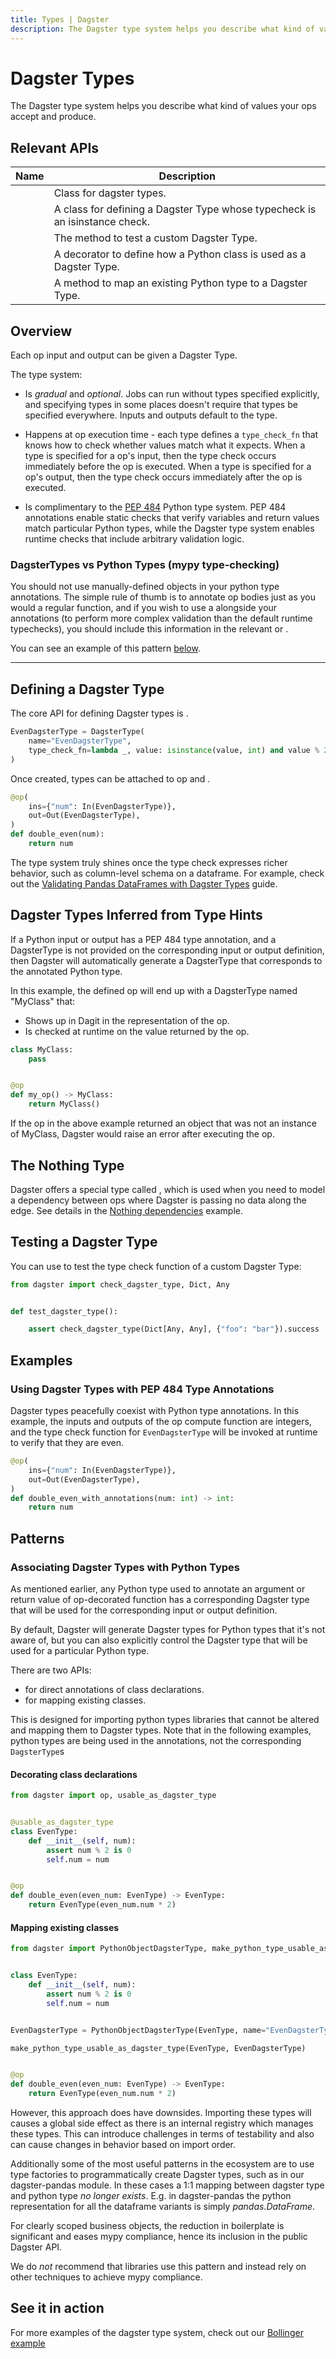 ```yaml
---
title: Types | Dagster
description: The Dagster type system helps you describe what kind of values your ops accept and produce.
---
```


# Dagster Types

The Dagster type system helps you describe what kind of values your ops accept and produce.

## Relevant APIs

| Name                                                                           | Description                                                                 |
| ------------------------------------------------------------------------------ | --------------------------------------------------------------------------- |
| <PyObject module="dagster" object="DagsterType" />                             | Class for dagster types.                                                    |
| <PyObject module="dagster" object="PythonObjectDagsterType" />                 | A class for defining a Dagster Type whose typecheck is an isinstance check. |
| <PyObject module="dagster" object="check_dagster_type" />                      | The method to test a custom Dagster Type.                                   |
| <PyObject module="dagster" object="usable_as_dagster_type" decorator />        | A decorator to define how a Python class is used as a Dagster Type.         |
| <PyObject module="dagster" object="make_python_type_usable_as_dagster_type" /> | A method to map an existing Python type to a Dagster Type.                  |

## Overview

Each op input and output can be given a Dagster Type.

The type system:

- Is _gradual_ and _optional_. Jobs can run without types specified explicitly, and specifying types in some places doesn't require that types be specified everywhere. Inputs and outputs default to the <PyObject module="dagster" object="Any" /> type.

- Happens at op execution time - each type defines a `type_check_fn` that knows how to check whether values match what it expects. When a type is specified for a op's input, then the type check occurs immediately before the op is executed. When a type is specified for a op's output, then the type check occurs immediately after the op is executed.

- Is complimentary to the [PEP 484](https://www.python.org/dev/peps/pep-0484/) Python type system. PEP 484 annotations enable static checks that verify variables and return values match particular Python types, while the Dagster type system enables runtime checks that include arbitrary validation logic.

### DagsterTypes vs Python Types (mypy type-checking)

You should not use manually-defined <PyObject module="dagster" object="DagsterType" /> objects in your python type annotations. The simple rule of thumb is to annotate op bodies just as you would a regular function, and if you wish to use a <PyObject module="dagster" object="DagsterType" /> alongside your annotations (to perform more complex validation than the default runtime typechecks), you should include this information in the relevant <PyObject module="dagster" object="InputDefinition" /> or <PyObject module="dagster" object="OutputDefinition" />.

You can see an example of this pattern [below](#using-dagster-types-with-pep-484-type-annotations).

---

## Defining a Dagster Type

The core API for defining Dagster types is <PyObject module="dagster" object="DagsterType" />.

```python file=/concepts/types/types.py startafter=start_basic_even_type endbefore=end_basic_even_type
EvenDagsterType = DagsterType(
    name="EvenDagsterType",
    type_check_fn=lambda _, value: isinstance(value, int) and value % 2 is 0,
)
```

Once created, types can be attached to op <PyObject module="dagster" object="InputDefinition" pluralize /> and <PyObject module="dagster" object="OutputDefinition" pluralize />.

```python file=/concepts/types/types.py startafter=start_basic_even_type_no_annotations endbefore=end_basic_even_type_no_annotations
@op(
    ins={"num": In(EvenDagsterType)},
    out=Out(EvenDagsterType),
)
def double_even(num):
    return num
```

The type system truly shines once the type check expresses richer behavior, such as column-level schema on a dataframe. For example, check out the [Validating Pandas DataFrames with Dagster Types](/integrations/pandas) guide.

## Dagster Types Inferred from Type Hints

If a Python input or output has a PEP 484 type annotation, and a DagsterType is not provided on the corresponding input or output definition, then Dagster will automatically generate a DagsterType that corresponds to the annotated Python type.

In this example, the defined op will end up with a DagsterType named "MyClass" that:

- Shows up in Dagit in the representation of the op.
- Is checked at runtime on the value returned by the op.

```python file=/concepts/types/types.py startafter=start_auto_type endbefore=end_auto_type
class MyClass:
    pass


@op
def my_op() -> MyClass:
    return MyClass()
```

If the op in the above example returned an object that was not an instance of MyClass, Dagster would raise an error after executing the op.

## The Nothing Type

Dagster offers a special type called <PyObject object="Nothing" />, which is used when you need to model a dependency between ops where Dagster is passing no data along the edge. See details in the [Nothing dependencies](/concepts/ops-jobs-graphs/jobs-graphs#order-based-dependencies-nothing-dependencies) example.

## Testing a Dagster Type

You can use <PyObject module="dagster" object="check_dagster_type" /> to test the type check function of a custom Dagster Type:

```python file=/concepts/types/types.py startafter=start_test_dagster_type endbefore=end_test_dagster_type
from dagster import check_dagster_type, Dict, Any


def test_dagster_type():

    assert check_dagster_type(Dict[Any, Any], {"foo": "bar"}).success
```

## Examples

### Using Dagster Types with PEP 484 Type Annotations

Dagster types peacefully coexist with Python type annotations. In this example, the inputs and outputs of the op compute function are integers, and the type check function for `EvenDagsterType` will be invoked at runtime to verify that they are even.

```python file=/concepts/types/types.py startafter=start_basic_even_type_with_annotations endbefore=end_basic_even_type_with_annotations
@op(
    ins={"num": In(EvenDagsterType)},
    out=Out(EvenDagsterType),
)
def double_even_with_annotations(num: int) -> int:
    return num
```

## Patterns

### Associating Dagster Types with Python Types

As mentioned earlier, any Python type used to annotate an argument or return value of op-decorated function has a corresponding Dagster type that will be used for the corresponding input or output definition.

By default, Dagster will generate Dagster types for Python types that it's not aware of, but you can also explicitly control the Dagster type that will be used for a particular Python type.

There are two APIs:

- <PyObject module="dagster" object="usable_as_dagster_type" decorator /> for direct
  annotations of class declarations.
- <PyObject module="dagster" object="make_python_type_usable_as_dagster_type" /> for
  mapping existing classes.

This is designed for importing python types libraries that cannot be altered and mapping them to Dagster types. Note that in the following examples, python types are being used in the annotations, not the corresponding `DagsterType`s

#### Decorating class declarations

```python file=/concepts/types/usable_as.py
from dagster import op, usable_as_dagster_type


@usable_as_dagster_type
class EvenType:
    def __init__(self, num):
        assert num % 2 is 0
        self.num = num


@op
def double_even(even_num: EvenType) -> EvenType:
    return EvenType(even_num.num * 2)
```

#### Mapping existing classes

```python file=/concepts/types/make_usable.py
from dagster import PythonObjectDagsterType, make_python_type_usable_as_dagster_type, op


class EvenType:
    def __init__(self, num):
        assert num % 2 is 0
        self.num = num


EvenDagsterType = PythonObjectDagsterType(EvenType, name="EvenDagsterType")

make_python_type_usable_as_dagster_type(EvenType, EvenDagsterType)


@op
def double_even(even_num: EvenType) -> EvenType:
    return EvenType(even_num.num * 2)
```

However, this approach does have downsides. Importing these types will causes a global side effect as there is an internal registry which manages these types. This can introduce challenges in terms of testability and also can cause changes in behavior based on import order.

Additionally some of the most useful patterns in the ecosystem are to use type factories to programmatically create Dagster types, such as in our dagster-pandas module. In these cases a 1:1 mapping between dagster type and python type _no longer exists_. E.g. in dagster-pandas the python representation for all the dataframe variants is simply _pandas.DataFrame_.

For clearly scoped business objects, the reduction in boilerplate is significant and eases mypy compliance, hence its inclusion in the public Dagster API.

We do _not_ recommend that libraries use this pattern and instead rely on other techniques to achieve mypy compliance.

## See it in action
For more examples of the dagster type system, check out our [Bollinger example](https://github.com/dagster-io/dagster/tree/master/examples/bollinger)